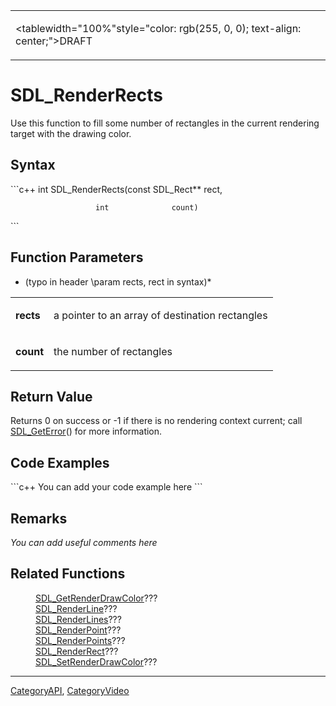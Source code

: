 <!-- pragma section-numbers off -->
<!-- pragma disable-camelcase -->
{|
|<tablewidth="100%"style="color: rgb(255, 0, 0); text-align: center;">DRAFT
|}

= SDL_RenderRects =
Use this function to fill some number of rectangles in the current rendering target with the drawing color.


== Syntax ==
```c++
int SDL_RenderRects(const SDL_Rect** rect,
                    int              count)
```

== Function Parameters ==
*(typo in header \param rects, rect in syntax)*

{|
|'''rects'''
|a pointer to an array of destination rectangles
|-
|'''count'''
|the number of rectangles
|}

== Return Value ==
Returns 0 on success or -1 if there is no rendering context current; call [[SDL_GetError]]() for more information.

== Code Examples ==
```c++
You can add your code example here
```

== Remarks ==
''You can add useful comments here''

== Related Functions ==
:[[SDL_GetRenderDrawColor]]???
:[[SDL_RenderLine]]???
:[[SDL_RenderLines]]???
:[[SDL_RenderPoint]]???
:[[SDL_RenderPoints]]???
:[[SDL_RenderRect]]???
:[[SDL_SetRenderDrawColor]]???

----
[[CategoryAPI]], [[CategoryVideo]]

